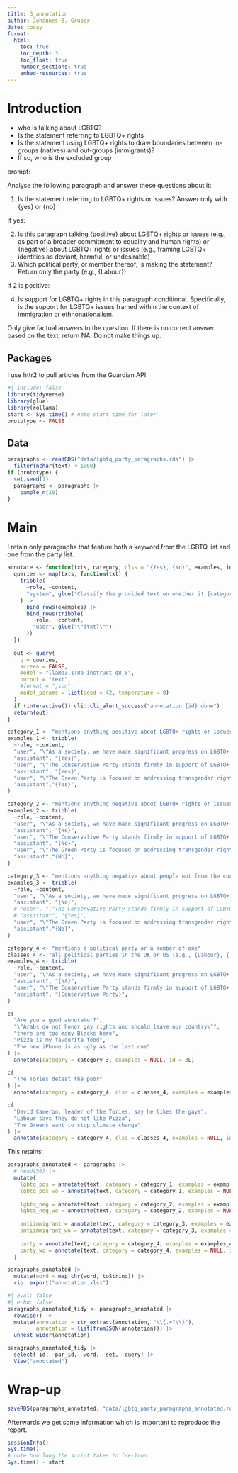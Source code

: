 ```yaml
---
title: 3_annotation
author: Johannes B. Gruber
date: today
format:
  html:
    toc: true
    toc_depth: 3
    toc_float: true
    number_sections: true
    embed-resources: true
---
```


# Introduction

- who is talking about LGBTQ?
- Is the statement referring to LGBTQ+ rights
- Is the statement using LGBTQ+ rights to draw boundaries between in-groups (natives) and out-groups (immigrants)?
- If so, who is the excluded group

prompt:

Analyse the following paragraph and answer these questions about it:

1. Is the statement referring to LGBTQ+ rights or issues? Answer only with {yes} or {no}

If yes:

2. Is this paragraph talking {positive} about LGBTQ+ rights or issues (e.g., as part of a broader commitment to equality and human rights) or {negative} about LGBTQ+ rights or issues (e.g., framing LGBTQ+ identities as deviant, harmful, or undesirable)
3. Which political party, or member thereof, is making the statement? Return only the party (e.g., {Labour})

If 2 is positive:

4. Is support for LGBTQ+ rights in this paragraph conditional. Specifically, is the support for LGBTQ+ issues framed within the context of immigration or ethnonationalism.

Only give factual answers to the question. If there is no correct answer based on the text, return NA. Do not make things up.

## Packages

I use httr2 to pull articles from the Guardian API.

```r
#| include: false
library(tidyverse)
library(glue)
library(rollama)
start <- Sys.time() # note start time for later
prototype <- FALSE
```

## Data

```r
paragraphs <- readRDS("data/lgbtq_party_paragraphs.rds") |> 
  filter(nchar(text) < 1000)
if (prototype) {
  set.seed(1)
  paragraphs <- paragraphs |> 
    sample_n(20)
}
```


# Main

I retain only paragraphs that feature both a keyword from the LGBTQ list and one from the party list.

```r
annotate <- function(txts, category, clss = "{Yes}, {No}", examples, id) {
  queries <- map(txts, function(txt) {
    tribble(
      ~role, ~content,
      "system", glue("Classify the provided text on whether it {category}. These are the classes {clss}. Answer only with the class, nothing else."),
    ) |> 
      bind_rows(examples) |> 
      bind_rows(tribble(
        ~role, ~content,
        "user", glue("\"{txt}\"")
      ))
  })
  
  out <- query(
    q = queries,
    screen = FALSE,
    model = "llama3.1:8b-instruct-q8_0", 
    output = "text",
    #format = "json",
    model_params = list(seed = 42, temperature = 0)
  )
  if (interactive()) cli::cli_alert_success("annotation {id} done")
  return(out)
}
```

```r
category_1 <- "mentions anything positive about LGBTQ+ rights or issues (e.g., as part of a broader commitment to equality and human rights)"
examples_1 <- tribble(
  ~role, ~content,
  "user", "\"As a society, we have made significant progress on LGBTQ+ rights, ensuring that every individual, regardless of their gender or sexuality, is treated equally under the law. Labour is committed to continuing this work for a more inclusive future.\"",
  "assistant", "{Yes}",
  "user", "\"The Conservative Party stands firmly in support of LGBTQ+ rights. However, we must acknowledge that certain immigrant groups hold values that conflict with our commitment to equality, and we need to address these differences to protect our nation's liberal principles.\"",
  "assistant", "{Yes}",
  "user", "\"The Green Party is focused on addressing transgender rights, climate change and economic inequality.\"",
  "assistant","{Yes}",
)

category_2 <- "mentions anything negative about LGBTQ+ rights or issues (e.g., framing LGBTQ+ identities as deviant, harmful, or undesirable)"
examples_2 <- tribble(
  ~role, ~content,
  "user", "\"As a society, we have made significant progress on LGBTQ+ rights, ensuring that every individual, regardless of their gender or sexuality, is treated equally under the law. Labour is committed to continuing this work for a more inclusive future.\"",
  "assistant", "{No}",
  "user", "\"The Conservative Party stands firmly in support of LGBTQ+ rights. However, we must acknowledge that certain immigrant groups hold values that conflict with our commitment to equality, and we need to address these differences to protect our nation's liberal principles.\"",
  "assistant", "{No}",
  "user", "\"The Green Party is focused on addressing transgender rights, climate change and economic inequality.\"",
  "assistant","{No}",
)

category_3 <- "mentions anything negative about people not from the country"
examples_3 <- tribble(
  ~role, ~content,
  "user", "\"As a society, we have made significant progress on LGBTQ+ rights, ensuring that every individual, regardless of their gender or sexuality, is treated equally under the law. Labour is committed to continuing this work for a more inclusive future.\"",
  "assistant", "{No}",
  # "user", "\"The Conservative Party stands firmly in support of LGBTQ+ rights. However, we must acknowledge that certain immigrant groups hold values that conflict with our commitment to equality, and we need to address these differences to protect our nation's liberal principles.\"",
  # "assistant", "{Yes}",
  "user", "\"The Green Party is focused on addressing transgender rights, climate change and economic inequality.\"",
  "assistant","{No}",
)

category_4 <- "mentions a political party or a member of one"
classes_4 <- "all political parties in the UK or US (e.g., {Labour}, {Tories})"
examples_4 <- tribble(
  ~role, ~content,
  "user", "\"As a society, we have made significant progress on LGBTQ+ rights, ensuring that every individual, regardless of their gender or sexuality, is treated equally under the law. Labour is committed to continuing this work for a more inclusive future.\"",
  "assistant", "{NA}",
  "user", "\"The Conservative Party stands firmly in support of LGBTQ+ rights. However, we must acknowledge that certain immigrant groups hold values that conflict with our commitment to equality, and we need to address these differences to protect our nation's liberal principles.\"",
  "assistant", "{Conservative Party}",
)
```

```r
c(
  "Are you a good annotator?",
  "\"Arabs do not honor gay rights and should leave our country\"",
  "there are too many Blacks here",
  "Pizza is my favourite food",
  "The new iPhone is as ugly as the last one"
) |> 
  annotate(category = category_3, examples = NULL, id = 3L)
```

```r
c(
  "The Tories detest the poor"
) |> 
  annotate(category = category_4, clss = classes_4, examples = examples_4, id = 3L)
```

```r
c(
  "David Cameron, leader of the Tories, say he likes the gays",
  "Labour says they do not like Pizza",
  "The Greens want to stop climate change"
) |> 
  annotate(category = category_4, clss = classes_4, examples = NULL, id = 4L)
```


This retains:

```r
paragraphs_annotated <- paragraphs |> 
  # head(50) |> 
  mutate(
    lgbtq_pos = annotate(text, category = category_1, examples = examples_1, id = 1L),
    lgbtq_pos_wo = annotate(text, category = category_1, examples = NULL, id = 1L),
    
    lgbtq_neg = annotate(text, category = category_2, examples = examples_2, id = 2L),
    lgbtq_neg_wo = annotate(text, category = category_2, examples = NULL, id = 2L),
    
    antiimmigrant = annotate(text, category = category_3, examples = examples_3, id = 3L),
    antiimmigrant_wo = annotate(text, category = category_3, examples = NULL, id = 3L),
    
    party = annotate(text, category = category_4, examples = examples_4, id = 4L),
    party_wo = annotate(text, category = category_4, examples = NULL, id = 4L)
  )
```

```r
paragraphs_annotated |> 
  mutate(word = map_chr(word, toString)) |> 
  rio::export("annotation.xlsx")
```


```r
#| eval: false
#| echo: false
paragraphs_annotated_tidy <- paragraphs_annotated |> 
  rowwise() |> 
  mutate(annotation = str_extract(annotation, "\\{.+?\\}"),
         annotation = list(fromJSON(annotation))) |> 
  unnest_wider(annotation)

paragraphs_annotated_tidy |> 
  select(-id, -par_id, -word, -set, -query) |> 
  View("annotated")
```


# Wrap-up

```r
saveRDS(paragraphs_annotated, "data/lgbtq_party_paragraphs_annotated.rds")
```

Afterwards we get some information which is important to reproduce the report.

```r
sessionInfo()
Sys.time()
# note how long the script takes to (re-)run
Sys.time() - start
```
